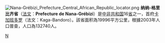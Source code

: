 {{Unreferenced|time=2022-02-17T02:25:33+00:00}}
{{noteTA
|T=zh:纳纳-格里比齐省; zh-hans:纳纳-格里比齐省; zh-hant:納納-格里比齊省;
|1=zh:格里比齐; zh-hans:格里比齐; zh-hant:格里比齊;
}}
[[File:Nana-Grébizi_Prefecture_Central_African_Republic_locator.png|thumb]]
'''纳纳-格里比齐省'''（[[法文|法文]]：'''Prefecture de Nana-Grébizi'''）是[[中非共和国|中非共和国]]16[[省|省]]之一，首府[[卡加班多罗|卡加班多罗]]（法文：Kaga-Bandoro）。該省面积為19996平方公里，根據2003年人口普查，人口為132740人。

{{CentralAfricanRepublic-geo-stub}}
{{中非共和国行政区划}}

[[Category:中非共和国行政区划|N]]